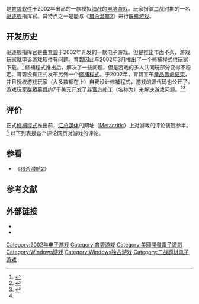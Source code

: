{{Infobox video game
|title = 驱逐舰指挥官<br>Destroyer Command
|developer = [[育碧软件|育碧软件]]
|publisher = [[育碧|育碧]]
|producer = Mark Kudinger
|platforms = [[Microsoft_Windows|Microsoft Windows]]
|released = {{vgrelease|NA|February 17, 2002|EU|2002}}
|genre = [[交通工具模拟游戏|交通工具模拟游戏]]
|modes = [[单人电子游戏|单人电子游戏]]、[[多人电子游戏|多人电子游戏]]
}}

{{Vgname|驱逐舰指挥官|en=Destroyer Command}}是[[育碧软件|育碧软件]]于2002年出品的一款模拟[[海战|海战]]的[[电脑游戏|电脑游戏]]。玩家扮演[[二战|二战]]时期的一名[[驱逐舰|驱逐舰]]指挥官。其特点之一是能与《[[猎杀潜航2|猎杀潜航2]]》进行[[联机游戏|联机游戏]]。

==开发历史==
驱逐舰指挥官是由[[育碧|育碧]]于2002年开发的一款电子游戏。但是推出市面不久，游戏玩家就申诉游戏软件有问题。育碧因此与2002年3月推出了一个修補程式供玩家下载。<ref name="destroyercommand.com 2007">{{cite web | title=Destroyer Command - Introduction | website=destroyercommand.com | date=2007-08-04 | url=http://www.destroyercommand.com/intro.html | archive-url=https://web.archive.org/web/20070804181932/http://www.destroyercommand.com/intro.html | archive-date=2007-08-04 | dead-url=unfit | access-date=2018-09-05}}</ref> 修補程式推出后，解决了一些问题，但是游戏的多人共同玩部分变得不稳定。育碧没有正式发布另外一个[[修補程式|修補程式]]。于2002年，育碧宣布[[產品壽命結束|產品壽命結束]]，并且授权游戏玩家（大多数都在{{tsl|en|Subsim||Subsim网址}}上）自我设计修補程式，游戏的源代码也公开了。游戏玩家[[群眾募資|群眾募資]]约7千美元开发了[[非官方补丁|非官方补丁]]（名称为{{lang-de|Projekt Messerwetzer}}）来解决游戏问题。<ref name="PCgames">{{cite magazine |url=http://www.subsim.com/ssr/pcgamer_pmarticle.html |title=Submarine Marries Destroyer |author=William R. Trotter |magazine=[[PC_Gamer|PC Gamer]] |publisher={{tsl|en|Future US||Future US}} |date=May 2003 |accessdate=2017-05-06 |quote=''gave source code to subsim.com [...] a fund raising drive netted more than $7000 to jump-start Project Messerwetzer [...] Skilled volunteers and playtesters rallied to the call [...] a free 5MB to 6MB patch that will be finally polished and playtested. The original crippling flaw, multiplayer instability, has been dramatically minimized'' |archive-url=https://web.archive.org/web/20160610051057/http://www.subsim.com/ssr/pcgamer_pmarticle.html |archive-date=2016-06-10 |dead-url=no }}</ref><ref>{{cite web |url=http://www.wargamer.com/articles/behind-the-lines-5/ |title=Behind the Lines #5 |author=Scott Parrino |website={{tsl|en|Wargamer (website)||Wargamer}} |date=2003-05-24 |accessdate=2018-03-04 |quote=Subsim Review served as the gathering place for Projekt Messerwetzer, the project that brought Silent Hunter II - Destroyer Command computability to full fruition |archive-url=https://web.archive.org/web/20180612162653/https://www.wargamer.com/articles/behind-the-lines-5/ |archive-date=2018-06-12 |dead-url=no }}</ref>

==评价==
正式[[修補程式|修補程式]]推出前，[[汇总媒体|汇总媒体]]的网址（[[Metacritic|Metacritic]]）上对游戏的评论褒贬参半。<ref name=MC/> 以下列表是各个评论网页对游戏的评论。
<center>
{{Video game reviews
|align=none
| MC = 51/100<ref name=MC>{{cite web |url=http://www.metacritic.com/game/pc/destroyer-command |title=Destroyer Command for PC Reviews |website=[[Metacritic|Metacritic]] |publisher=[[CBS互動|CBS Interactive]] |accessdate=2018-03-04 |archive-date=2021-03-03 |archive-url=https://web.archive.org/web/20210303190049/https://www.metacritic.com/game/pc/destroyer-command |dead-url=no }}</ref>
| Allgame = {{Rating|1.5|5}}<ref>{{cite web |url=http://www.allgame.com/game.php?id=20828&tab=review |title=Destroyer Command - Review |author=Jason White |website=[[All_Media_Guide|AllGame]] |publisher=[[All_Media_Guide|All Media Network]] |archiveurl=https://web.archive.org/web/20141114151426/http://www.allgame.com/game.php?id=20828&tab=review |archivedate=2014-11-14 |deadurl=yes |accessdate=2018-03-04}}</ref>
| CGW = {{Rating|2|5}}<ref>{{cite magazine |url=http://www.cgwmuseum.org/galleries/issues/cgw_215.pdf |title=Destroyer Command |author=Thomas L. MacDonald |issue=215 |date=June 2002 |page=93 |magazine=[[電腦遊戲世界|Computer Gaming World]] |publisher=[[Ziff_Davis|Ziff Davis]] |accessdate=2018-03-04 |archive-url=https://web.archive.org/web/20160304060518/http://www.cgwmuseum.org/galleries/issues/cgw_215.pdf |archive-date=2016-03-04 |dead-url=no }}</ref>
| GSpot = 2.5/10<ref>{{cite web |url=https://www.gamespot.com/reviews/destroyer-command-review/1900-2852075/ |title=Destroyer Command Review |author=Tom Chick |date=2002-03-01 |website=[[GameSpot|GameSpot]] |publisher=CBS Interactive |access-date=2018-09-05 |archive-date=2019-07-26 |archive-url=https://web.archive.org/web/20190726172354/https://www.gamespot.com/reviews/destroyer-command-review/1900-2852075/ |dead-url=no }}</ref>
| GameZone = 8/10<ref>{{cite web |url=http://pc.gamezone.com/gzreviews/r14195.htm |title=Destroyer Command Review |author=Kevin Giacobbi |date=2002-03-01 |website=GameZone |archiveurl=https://web.archive.org/web/20080930205231/http://pc.gamezone.com/gzreviews/r14195.htm |archivedate=2008-09-30 |deadurl=yes |accessdate=2018-03-04}}</ref>
| IGN = 5.6/10<ref>{{cite web |url=http://www.ign.com/articles/2002/03/05/destroyer-command-review |title=Destroyer Command Review |author=Steve Butts |date=2002-03-05 |website=[[IGN|IGN]] |publisher=Ziff Davis |accessdate=2018-03-04 |archive-url=https://web.archive.org/web/20180620001016/http://www.ign.com/articles/2002/03/05/destroyer-command-review |archive-date=2018-06-20 |dead-url=no }}</ref>
| PCGUK = 65%<ref>{{cite magazine |title=Destroyer Command |magazine=[[PC_Gamer|PC Gamer UK]] |publisher=[[Future_plc|Future plc]] |year=2002}}</ref>
| PCGUS = 79%<ref>{{cite magazine |url=http://www.pcgamer.com/archives/2005/07/destroyer_comma.html |title=Destroyer Command |author=Andy Mahood |date=May 2002 |page=68 |magazine=PC Gamer |publisher=Future US |archiveurl=https://web.archive.org/web/20060315132617/http://www.pcgamer.com/archives/2005/07/destroyer_comma.html |archivedate=2006-03-15 |deadurl=yes |accessdate=2018-03-04}}</ref>
| PCZone = 54%<ref>{{cite magazine |title=PC Review: Destroyer Command |magazine={{tsl|en|PC Zone||PC Zone}} |publisher=Future plc |year=2002}}</ref>
}}
</center>

==参看==
* 《[[猎杀潜航2|猎杀潜航2]]》

==参考文献==
{{reflist|30em}}

==外部链接==
*{{Official|https://web.archive.org/web/20070804181932/http://www.destroyercommand.com:80/intro.html}}
*{{moby game|id=/windows/destroyer-command}}

[[Category:2002年电子游戏|Category:2002年电子游戏]]
[[Category:育碧游戏|Category:育碧游戏]]
[[Category:美國開發電子遊戲|Category:美國開發電子遊戲]]
[[Category:Windows游戏|Category:Windows游戏]]
[[Category:Windows独占游戏|Category:Windows独占游戏]]
[[Category:二战题材电子游戏|Category:二战题材电子游戏]]